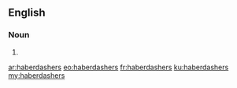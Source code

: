==English==

===Noun===
{{head|en|plural}}

# {{plural of|haberdasher|lang=en|nocat=1}}

[[ar:haberdashers]]
[[eo:haberdashers]]
[[fr:haberdashers]]
[[ku:haberdashers]]
[[my:haberdashers]]